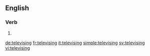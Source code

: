 ==English==

===Verb===
{{head|en}}

# {{present participle of|televise}}

[[de:televising]]
[[fr:televising]]
[[it:televising]]
[[simple:televising]]
[[sv:televising]]
[[vi:televising]]